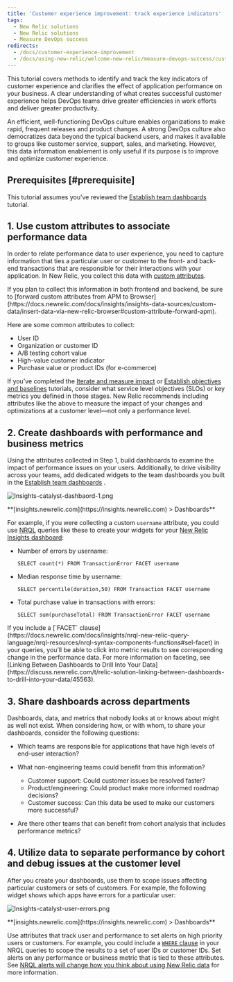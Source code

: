 ```yaml
---
title: 'Customer experience improvement: track experience indicators'
tags:
  - New Relic solutions
  - New Relic solutions
  - Measure DevOps success
redirects:
  - /docs/customer-experience-improvement
  - /docs/using-new-relic/welcome-new-relic/measure-devops-success/customer-experience-improvement-track-experience-indicators
---
```


This tutorial covers methods to identify and track the key indicators of customer experience and clarifies the effect of application performance on your business. A clear understanding of what creates successful customer experience helps DevOps teams drive greater efficiencies in work efforts and deliver greater productivity.

An efficient, well-functioning DevOps culture enables organizations to make rapid, frequent releases and product changes. A strong DevOps culture also democratizes data beyond the typical backend users, and makes it available to groups like customer service, support, sales, and marketing. However, this data information enablement is only useful if its purpose is to improve and optimize customer experience.

## Prerequisites [#prerequisite]

This tutorial assumes you’ve reviewed the [Establish team dashboards](/docs/establish-team-dashboards) tutorial.

## 1. Use custom attributes to associate performance data

In order to relate performance data to user experience, you need to capture information that ties a particular user or customer to the front- and back-end transactions that are responsible for their interactions with your application. In New Relic, you collect this data with [custom attributes](https://docs.newrelic.com/docs/agents/manage-apm-agents/agent-data/collect-custom-attributes).

<Callout variant="tip">
  If you plan to collect this information in both frontend and backend, be sure to [forward custom attributes from APM to Browser](https://docs.newrelic.com/docs/insights/insights-data-sources/custom-data/insert-data-via-new-relic-browser#custom-attribute-forward-apm).
</Callout>

Here are some common attributes to collect:

* User ID
* Organization or customer ID
* A/B testing cohort value
* High-value customer indicator
* Purchase value or product IDs (for e-commerce)

If you’ve completed the [Iterate and measure impact](/docs/iterate-measure-impact) or [Establish objectives and baselines](/docs/establish-objectives-baselines) tutorials, consider what service level objectives (SLOs) or key metrics you defined in those stages. New Relic recommends including attributes like the above to measure the impact of your changes and optimizations at a customer level—not only a performance level.

## 2. Create dashboards with performance and business metrics

Using the attributes collected in Step 1, build dashboards to examine the impact of performance issues on your users. Additionally, to drive visibility across your teams, add dedicated widgets to the team dashboards you built in the [Establish team dashboards](/docs/establish-team-dashboards) .

![Insights-catalyst-dashbaord-1.png](./images/Insights-catalyst-dashbaord-1.png "Insights-catalyst-dashbaord-1.png")

<figcaption>
  **[insights.newrelic.com](https://insights.newrelic.com) > Dashboards**
</figcaption>

For example, if you were collecting a custom `username` attribute, you could use [NRQL](https://docs.newrelic.com/docs/insights/nrql-new-relic-query-language/using-nrql/introduction-nrql) queries like these to create your widgets for your [New Relic Insights dashboard](https://docs.newrelic.com/docs/insights/use-insights-ui/manage-dashboards/create-edit-copy-insights-dashboards):

* Number of errors by username:

  ```
  SELECT count(*) FROM TransactionError FACET username
  ```
* Median response time by username:

  ```
  SELECT percentile(duration,50) FROM Transaction FACET username
  ```
* Total purchase value in transactions with errors:

  ```
  SELECT sum(purchaseTotal) FROM TransactionError FACET username
  ```

<Callout variant="tip">
  If you include a [`FACET` clause](https://docs.newrelic.com/docs/insights/nrql-new-relic-query-language/nrql-resources/nrql-syntax-components-functions#sel-facet) in your queries, you’ll be able to click into metric results to see corresponding change in the performance data. For more information on faceting, see [Linking Between Dashboards to Drill Into Your Data](https://discuss.newrelic.com/t/relic-solution-linking-between-dashboards-to-drill-into-your-data/45563).
</Callout>

## 3. Share dashboards across departments

Dashboards, data, and metrics that nobody looks at or knows about might as well not exist. When considering how, or with whom, to share your dashboards, consider the following questions:

* Which teams are responsible for applications that have high levels of end-user interaction?
* What non-engineering teams could benefit from this information?

  * Customer support: Could customer issues be resolved faster?
  * Product/engineering: Could product make more informed roadmap decisions?
  * Customer success: Can this data be used to make our customers more successful?
* Are there other teams that can benefit from cohort analysis that includes performance metrics?

## 4. Utilize data to separate performance by cohort and debug issues at the customer level

After you create your dashboards, use them to scope issues affecting particular customers or sets of customers. For example, the following widget shows which apps have errors for a particular user:

![Insights-catalyst-user-errors.png](./images/Insights-catalyst-user-errors_0.png "Insights-catalyst-user-errors.png")

<figcaption>
  **[insights.newrelic.com](https://insights.newrelic.com) > Dashboards**
</figcaption>

Use attributes that track user and performance to set alerts on high priority users or customers. For example, you could include a [`WHERE` clause](https://docs.newrelic.com/docs/insights/nrql-new-relic-query-language/nrql-resources/nrql-syntax-components-functions#sel-where) in your NRQL queries to scope the results to a set of user IDs or customer IDs. Set alerts on any performance or business metric that is tied to these attributes. See [NRQL alerts will change how you think about using New Relic data](https://blog.newrelic.com/2017/05/04/nrql-alerts/) for more information.
